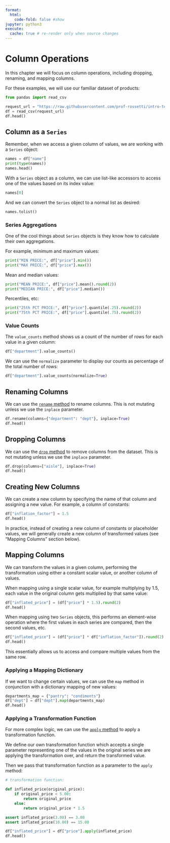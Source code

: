 ```yaml
---
format:
  html:
    code-fold: false #show
jupyter: python3
execute:
  cache: true # re-render only when source changes
---
```


# Column Operations


In this chapter we will focus on column operations, including dropping, renaming, and mapping columns.

For these examples, we will use our familiar dataset of products:

```python
from pandas import read_csv

request_url = "https://raw.githubusercontent.com/prof-rossetti/intro-to-python/main/data/products.csv"
df = read_csv(request_url)
df.head()
```


## Column as a `Series`

Remember, when we access a given column of values, we are working with a `Series` object:

```python
names = df["name"]
print(type(names))
names.head()
```

With a `Series` object as a column, we can use list-like accessors to access one of the values based on its index value:

```python
names[0]
```

And we can convert the `Series` object to a normal list as desired:

```python
names.tolist()
```

### Series Aggregations

One of the cool things about `Series` objects is they know how to calculate their own aggregations.

For example, minimum and maximum values:

```python
print("MIN PRICE:", df["price"].min())
print("MAX PRICE:", df["price"].max())
```

Mean and median values:

```python
print("MEAN PRICE:", df["price"].mean().round(2))
print("MEDIAN PRICE:", df["price"].median())
```

Percentiles, etc:

```python
print("25th PCT PRICE:", df["price"].quantile(.25).round(2))
print("75th PCT PRICE:", df["price"].quantile(.75).round(2))
```


### Value Counts

The `value_counts` method shows us a count of the number of rows for each value in a given column:

```python
df["department"].value_counts()
```

We can use the `normalize` parameter to display our counts as percentage of the total number of rows:

```python
df["department"].value_counts(normalize=True)
```



## Renaming Columns

We can use the [`rename` method](https://pandas.pydata.org/docs/reference/api/pandas.DataFrame.rename.html) to rename columns. This is not mutating unless we use the `inplace` parameter.


```python
df.rename(columns={"department": "dept"}, inplace=True)
df.head()
```

## Dropping Columns

We can use the [`drop` method](https://pandas.pydata.org/docs/reference/api/pandas.DataFrame.drop.html) to remove columns from the dataset. This is not mutating unless we use the `inplace` parameter.


```python
df.drop(columns=["aisle"], inplace=True)
df.head()
```

## Creating New Columns

We can create a new column by specifying the name of that column and assigning a new value. For example, a column of constants:

```python
df["inflation_factor"] = 1.5
df.head()
```

In practice, instead of creating a new column of constants or placeholder values, we will generally create a new column of transformed values (see "Mapping Columns" section below).


## Mapping Columns

We can transform the values in a given column, performing the transformation using either a constant scalar value, or another column of values.

When mapping using a single scalar value, for example multiplying by 1.5, each value in the original column gets multiplied by that same value:

```python
df["inflated_price"] = (df["price"] * 1.5).round(2)
df.head()
```

When mapping using two `Series` objects, this performs an element-wise operation where the first values in each series are compared, then the second values, etc.


```python
df["inflated_price"] = (df["price"] * df["inflation_factor"]).round(2)
df.head()
```


This essentially allows us to access and compare multiple values from the same row.




### Applying a Mapping Dictionary

If we want to change certain values, we can use the `map` method in conjunction with a dictionary mapping of new values:

```python
departments_map = {"pantry": "condiments"}
df["dept"] = df["dept"].map(departments_map)
df.head()
```

### Applying a Transformation Function

For more complex logic, we can use the [`apply` method](https://pandas.pydata.org/docs/reference/api/pandas.Series.apply.html) to apply a transformation function.

We define our own transformation function which accepts a single parameter representing one of the values in the original series we are applying the transformation over, and return the transformed value.

Then we pass that transformation function as a parameter to the `apply` method:

```python
# transformation function:

def inflated_price(original_price):
    if original_price < 5.00:
        return original_price
    else:
        return original_price * 1.5

assert inflated_price(3.00) == 3.00
assert inflated_price(10.00) == 15.00
```

```python
df["inflated_price"] = df["price"].apply(inflated_price)
df.head()
```
